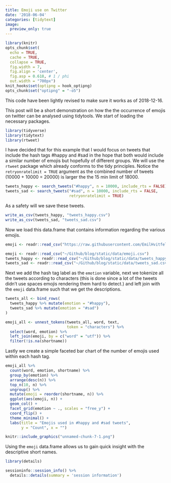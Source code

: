 ```yaml
---
title: Emoji use on Twitter
date: '2018-06-04'
categories: [tidytext]
image:
  preview_only: true
---
```


```r
library(knitr)
opts_chunk$set(
  echo = TRUE, 
  cache = TRUE,
  collapse = TRUE,
  fig.width = 7, 
  fig.align = 'center',
  fig.asp = 0.618, # 1 / phi
  out.width = "700px")
knit_hooks$set(optipng = hook_optipng)
opts_chunk$set("optipng" = "-o5")
```

:::note
This code have been lightly revised to make sure it works as of 2018-12-16.
:::

This post will be a short demonstration on how the the occurrence of emojis on twitter can be analysed using tidytools. We start of loading the necessary packages.

```r
library(tidyverse)
library(tidytext)
library(rtweet)
```

I have decided that for this example that I would focus on tweets that include the hash tags #happy and #sad in the hope that both would include a similar number of emojis but hopefully of different groups. We will use the `rtweet` package which already conforms to the tidy principles. Notice the `retryonratelimit = TRUE` argument as the combined number of tweets (10000 + 10000 = 20000) is larger the the 15 min limit of 18000.
 
```r
tweets_happy <- search_tweets("#happy", n = 10000, include_rts = FALSE)
tweets_sad <- search_tweets("#sad", n = 10000, include_rts = FALSE, 
                            retryonratelimit = TRUE)
```

As a safety will we save these tweets. 

```r
write_as_csv(tweets_happy, "tweets_happy.csv")
write_as_csv(tweets_sad, "tweets_sad.csv")
```

Now we load this data.frame that contains information regarding the various emojis.

```r
emoji <- readr::read_csv("https://raw.githubusercontent.com/EmilHvitfeldt/Emoji-table/master/emoji.csv")
```

```r
emoji <- readr::read_csv("~/Github/blog/static/data/emoji.csv")
tweets_happy <- readr::read_csv("~/Github/blog/static/data/tweets_happy.csv")
tweets_sad <- readr::read_csv("~/Github/blog/static/data/tweets_sad.csv")
```

Next we add the hash tag label as the `emotion` variable, next we tokenize all the tweets according to characters (this is done since a lot of the tweets didn't use spaces emojis rendering them hard to detect.) and left join with the `emoji` data.frame such that we get the descriptions.

```r
tweets_all <- bind_rows(
  tweets_happy %>% mutate(emotion = "#happy"),
  tweets_sad %>% mutate(emotion = "#sad")
)

emoji_all <- unnest_tokens(tweets_all, word, text, 
                           token = "characters") %>%
  select(word, emotion) %>%
  left_join(emoji, by = c("word" = "utf")) %>%
  filter(!is.na(shortname))
```

Lastly we create a simple faceted bar chart of the number of emojis used within each hash tag.

```r
emoji_all %>%
  count(word, emotion, shortname) %>%
  group_by(emotion) %>%
  arrange(desc(n)) %>%
  top_n(10, n) %>%
  ungroup() %>%
  mutate(emoji = reorder(shortname, n)) %>%
  ggplot(aes(emoji, n)) +
  geom_col() +
  facet_grid(emotion ~ ., scales = "free_y") +
  coord_flip() +
  theme_minimal() +
  labs(title = "Emojis used in #happy and #sad tweets",
       y = "Count", x = "")
```

```r
knitr::include_graphics("unnamed-chunk-7-1.png")
```

Using the `emoji` data.frame allows us to gain quick insight with the descriptive short names.

```r
library(details) 

sessioninfo::session_info() %>%
  details::details(summary = 'session information')
```

